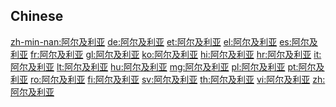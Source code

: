 ==Chinese==
{{zh-see|阿爾及利亞}}

[[zh-min-nan:阿尔及利亚]]
[[de:阿尔及利亚]]
[[et:阿尔及利亚]]
[[el:阿尔及利亚]]
[[es:阿尔及利亚]]
[[fr:阿尔及利亚]]
[[gl:阿尔及利亚]]
[[ko:阿尔及利亚]]
[[hi:阿尔及利亚]]
[[hr:阿尔及利亚]]
[[it:阿尔及利亚]]
[[lt:阿尔及利亚]]
[[hu:阿尔及利亚]]
[[mg:阿尔及利亚]]
[[pl:阿尔及利亚]]
[[pt:阿尔及利亚]]
[[ro:阿尔及利亚]]
[[fi:阿尔及利亚]]
[[sv:阿尔及利亚]]
[[th:阿尔及利亚]]
[[vi:阿尔及利亚]]
[[zh:阿尔及利亚]]